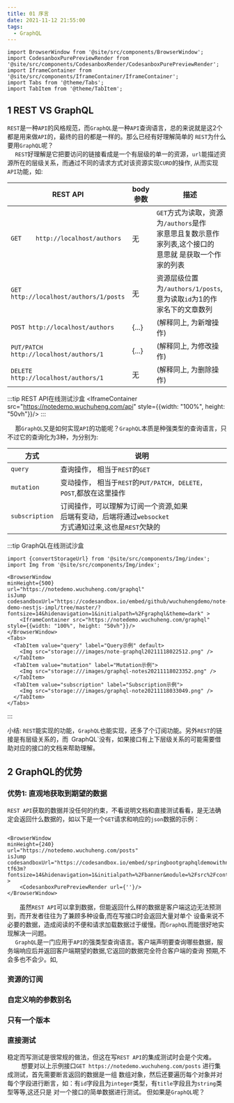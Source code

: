 ```yaml
---
title: 01 序言
date: 2021-11-12 21:55:00
tags:
  - GraphQL
---
```


```mdx-code-block
import BrowserWindow from '@site/src/components/BrowserWindow';
import CodesanboxPurePreviewRender from '@site/src/components/CodesanboxRender/CodesanboxPurePreviewRender';
import IframeContainer from '@site/src/components/IframeContainer/IframeContainer';
import Tabs from '@theme/Tabs';
import TabItem from '@theme/TabItem';
```

## 1 REST VS GraphQL
`REST`是一种`API`的风格规范，而`GraphQL`是一种`API`查询语言，总的来说就是这2个都是用来做`API`的，最终的目的都是一样的。那么已经有好理解简单的
`REST`为什么要用`GraphQL`呢？ <br />
&emsp; `REST`好理解是它把要访问的链接看成是一个有层级的单一的资源，`url`能描述资源所在的层级关系，而通过不同的请求方式对该资源实现`CURD`的操作,
从而实现`API`功能，如:

| REST API |  body参数 | 描述 |
| --- | --- |  --- |
| `GET    http://localhost/authors`         | 无 | `GET`方式为读取，资源为`/authors`是作<br />家意思且复数示意作家列表,这个接口的<br />意思就 是获取一个作家的列表 |
| `GET    http://localhost/authors/1/posts` | 无 | 资源层级位置为`/authors/1/posts`, <br />意为读取`id`为1的作家名下的文章数列|
| `POST http://localhost/authors`| {...} | (解释同上, 为新增操作)|
| `PUT/PATCH http://localhost/authors/1`| {...} | (解释同上, 为修改操作)|
| `DELETE http://localhost/authors/1`| 无 | (解释同上, 为删除操作)|

:::tip REST API在线测试沙盒
<BrowserWindow
minHeight={500}
url="https://notedemo.wuchuheng.com/api"
isJump
codesandboxUrl="https://codesandbox.io/embed/github/wuchuhengdemo/note-demo-nestjs-impl/tree/master/?fontsize=14&hidenavigation=1&initialpath=%2Fgraphql&theme=dark" >
    <IframeContainer src="https://notedemo.wuchuheng.com/api" style={{width: "100%", height: "50vh"}}/>
</BrowserWindow>
:::

&emsp; 那`GraphQL`又是如何实现`API`的功能呢？`GraphQL`本质是种强类型的查询语言，只不过它的查询化为3种，为分别为:

| 方式 |  说明 |
| --- | --- |
| `query` | 查询操作， 相当于`REST`的`GET` |
| `mutation` |  变动操作， 相当于`REST`的`PUT/PATCH, DELETE， POST`,都放在这里操作|
| `subscription` | 订阅操作，可以理解为订阅一个资源,如果<br />后端有变动，后端将通过`websocket`<br />方式通知过来,这也是`REST`欠缺的 |

:::tip GraphQL在线测试沙盒

```mdx-code-block
import {convertStorageUrl} from '@site/src/components/Img/index';
import Img from '@site/src/components/Img/index';

<BrowserWindow
minHeight={500}
url="https://notedemo.wuchuheng.com/graphql"
isJump
codesandboxUrl="https://codesandbox.io/embed/github/wuchuhengdemo/note-demo-nestjs-impl/tree/master/?fontsize=14&hidenavigation=1&initialpath=%2Fgraphql&theme=dark" >
    <IframeContainer src="https://notedemo.wuchuheng.com/graphql" style={{width: "100%", height: "50vh"}}/>
</BrowserWindow>
<Tabs>
  <TabItem value="query" label="Query示例" default>
    <Img src="storage:///images/note-graphql20211118022512.png" />
  </TabItem>
  <TabItem value="mutation" label="Mutation示例">
    <Img src="storage:///images/graphql-notes20211118023352.png" />
  </TabItem>
  <TabItem value="subscription" label="Subscription示例">
    <Img src="storage:///images/graphql-note20211118033049.png" />
  </TabItem>
</Tabs>
```
:::

小结: `REST`能实现的功能，`GraphQL`也能实现，还多了个订阅功能。另外`REST`的链接是有层级关系的，而`
`GraphQL`没有，如果接口有上下层级关系的可能需要借助对应的接口的文档来帮助理解。

## 2 GraphQL的优势
### 优势1: 直观地获取到期望的数据

`REST API`获取的数据并没任何的约束，不看说明文档和直接测试看看，是无法确定会返回什么数据的，如以下是一个`GET`请求和响应的`json`数据的示例：

```mdx-code-block

<BrowserWindow
minHeight={240}
url="https://notedemo.wuchuheng.com/posts"
isJump
codesandboxUrl="https://codesandbox.io/embed/springbootgraphqldemowithnest-tf63m?fontsize=14&hidenavigation=1&initialpath=%2Fbanner&module=%2Fsrc%2Fcontroller%2Fbanner%2Fbanner.controller.ts&theme=light" >
    <CodesanboxPurePreviewRender url={''}/>
</BrowserWindow>
```
&emsp;&emsp;虽然`REST API`可以拿到数据，但能返回什么样的数据是客户端这边无法预测到，而开发者往往为了兼顾多种设备,而在写接口时会返回大量对单个
设备来说不必要的数据，造成阅读的不便和请求加载数据过于缓慢。而`GraphQL`而能很好地实现解决一问题。  <br />
&emsp; `GraphQL`是一门应用于`API`的强类型查询语言。客户端声明要查询哪些数据，服务端响应后并返回客户端期望的数据,它返回的数据完全符合客户端的查询
预期,不会多也不会少。如,


### 资源的订阅
### 自定义响的参数别名
### 只有一个版本
### 直接测试
稳定而写测试是很常规的做法，但这在写`REST API`的集成测试时会是个灾难。<br />
&emsp;&emsp; 想要对以上示例接口`GET https://notedemo.wuchuheng.com/posts` 进行集成测试，首先需要断言返回的数据是一组
数组对象，然后还要遍历每个对象并对每个字段进行断言，如：有`id`字段且为`integer`类型，有`title`字段且为`string`类型等等,这还只是
对一个接口的简单数据进行测试。 但如果是`GraphQL`呢？  <br />

